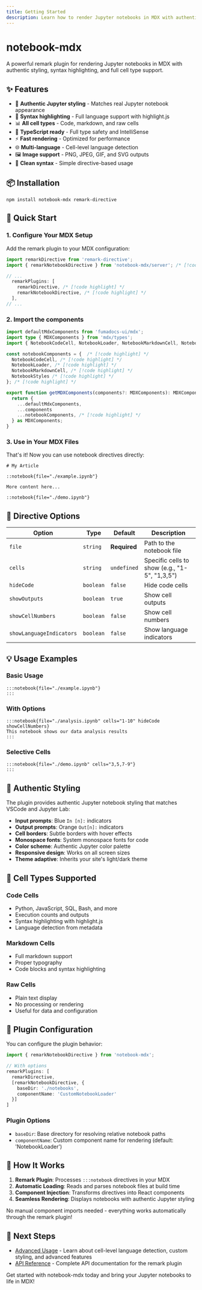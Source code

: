 ```yaml
---
title: Getting Started
description: Learn how to render Jupyter notebooks in MDX with authentic styling
---
```


# notebook-mdx

A powerful remark plugin for rendering Jupyter notebooks in MDX with authentic styling, syntax highlighting, and full cell type support.

## ✨ Features

- 🎯 **Authentic Jupyter styling** - Matches real Jupyter notebook appearance
- 🎨 **Syntax highlighting** - Full language support with highlight.js
- 📊 **All cell types** - Code, markdown, and raw cells
- 🔧 **TypeScript ready** - Full type safety and IntelliSense
- ⚡ **Fast rendering** - Optimized for performance
- 🌐 **Multi-language** - Cell-level language detection
- 🖼️ **Image support** - PNG, JPEG, GIF, and SVG outputs
- 📖 **Clean syntax** - Simple directive-based usage

## 📦 Installation

```package-install
npm install notebook-mdx remark-directive
```

## 🚀 Quick Start

### 1. Configure Your MDX Setup

Add the remark plugin to your MDX configuration:

```typescript title="next.config.js"
import remarkDirective from 'remark-directive';
import { remarkNotebookDirective } from 'notebook-mdx/server'; /* [!code highlight] */

// ...
  remarkPlugins: [
    remarkDirective, /* [!code highlight] */
    remarkNotebookDirective, /* [!code highlight] */
  ],
// ...
```

### 2. Import the components

```typescript title="mdx-components.tsx" 
import defaultMdxComponents from 'fumadocs-ui/mdx';
import type { MDXComponents } from 'mdx/types';
import { NotebookCodeCell, NotebookLoader, NotebookMarkdownCell, NotebookStyles } from 'notebook-mdx'; /* [!code highlight] */

const notebookComponents = {  /* [!code highlight] */
  NotebookCodeCell, /* [!code highlight] */
  NotebookLoader, /* [!code highlight] */
  NotebookMarkdownCell, /* [!code highlight] */
  NotebookStyles /* [!code highlight] */
}; /* [!code highlight] */

export function getMDXComponents(components?: MDXComponents): MDXComponents {
  return {
    ...defaultMdxComponents,
    ...components
    ...notebookComponents, /* [!code highlight] */
  } as MDXComponents;
}
```

### 3. Use in Your MDX Files

That's it! Now you can use notebook directives directly:

```mdx title="my-page.mdx"
# My Article

::notebook{file="./example.ipynb"} 

More content here...

::notebook{file="./demo.ipynb"}
```

## 🎨 Directive Options

| Option | Type | Default | Description |
|--------|------|---------|-------------|
| `file` | `string` | **Required** | Path to the notebook file |
| `cells` | `string` | `undefined` | Specific cells to show (e.g., "1-5", "1,3,5") |
| `hideCode` | `boolean` | `false` | Hide code cells |
| `showOutputs` | `boolean` | `true` | Show cell outputs |
| `showCellNumbers` | `boolean` | `false` | Show cell numbers |
| `showLanguageIndicators` | `boolean` | `false` | Show language indicators |

## 💡 Usage Examples

### Basic Usage
```mdx
:::notebook{file="./example.ipynb"}
:::
```

### With Options
```mdx
:::notebook{file="./analysis.ipynb" cells="1-10" hideCode showCellNumbers}
This notebook shows our data analysis results
:::
```

### Selective Cells
```mdx
:::notebook{file="./demo.ipynb" cells="3,5,7-9"}
:::
```

## 🎨 Authentic Styling

The plugin provides authentic Jupyter notebook styling that matches VSCode and Jupyter Lab:

- **Input prompts**: Blue `In [n]:` indicators
- **Output prompts**: Orange `Out[n]:` indicators  
- **Cell borders**: Subtle borders with hover effects
- **Monospace fonts**: System monospace fonts for code
- **Color scheme**: Authentic Jupyter color palette
- **Responsive design**: Works on all screen sizes
- **Theme adaptive**: Inherits your site's light/dark theme

## 📝 Cell Types Supported

### Code Cells
- Python, JavaScript, SQL, Bash, and more
- Execution counts and outputs
- Syntax highlighting with highlight.js
- Language detection from metadata

### Markdown Cells
- Full markdown support
- Proper typography
- Code blocks and syntax highlighting

### Raw Cells
- Plain text display
- No processing or rendering
- Useful for data and configuration

## 🔧 Plugin Configuration

You can configure the plugin behavior:

```typescript
import { remarkNotebookDirective } from 'notebook-mdx';

// With options
remarkPlugins: [
  remarkDirective,
  [remarkNotebookDirective, {
    baseDir: './notebooks',
    componentName: 'CustomNotebookLoader'
  }]
]
```

### Plugin Options

- `baseDir`: Base directory for resolving relative notebook paths
- `componentName`: Custom component name for rendering (default: 'NotebookLoader')

## 🚀 How It Works

1. **Remark Plugin**: Processes `:::notebook` directives in your MDX
2. **Automatic Loading**: Reads and parses notebook files at build time
3. **Component Injection**: Transforms directives into React components
4. **Seamless Rendering**: Displays notebooks with authentic Jupyter styling

No manual component imports needed - everything works automatically through the remark plugin!

## 🔧 Next Steps

- [Advanced Usage](/docs/advanced) - Learn about cell-level language detection, custom styling, and advanced features
- [API Reference](/docs/api) - Complete API documentation for the remark plugin

Get started with notebook-mdx today and bring your Jupyter notebooks to life in MDX!
